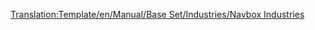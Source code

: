 <noinclude>[[Translation:Template/en/Manual/Base Set/Industries/Navbox Industries]]</noinclude><noinclude></noinclude>{{en/Navbox|navbar = off
|state = off

|name = Navbox Gazdasági épületek
|title = [[hu/Manual/Gazdasági épületek|Gazdasági épületek]]

|group1 = [[hu/Manual/Éghajlatok|Mérsékelt]]
|list1 = {{en/Nowrap begin}} [[hu/Manual/Base Set/Industries/Bank|Bank]]{{en/·w}} [[hu/Manual/Base Set/Industries/Szénbánya|Szénbánya]]{{en/·w}} [[hu/Manual/Base Set/Industries/Gyár|Gyár]]{{en/·w}} [[hu/Manual/Base Set/Industries/Farm|Farm]]{{en/·w}} [[hu/Manual/Base Set/Industries/Erdő|Erdő]]{{en/·w}} [[hu/Manual/Base Set/Industries/Vasércbánya|Vasércbánya]]{{en/·w}} [[hu/Manual/Base Set/Industries/Olajfinomító|Olajfinomító]]{{en/·w}} [[hu/Manual/Base Set/Industries/Olajfúró torony|Olajfúró torony]]{{en/·w}} [[hu/Manual/Base Set/Industries/Olajkút|Olajkút]]{{en/·w}} [[hu/Manual/Base Set/Industries/Erőmű|Erőmű]]{{en/·w}} [[hu/Manual/Base Set/Industries/Fűrésztelep|Fűrésztelep]]{{en/·w}} [[hu/Manual/Base Set/Industries/Acélöntő|Acélöntő]]{{en/Nowrap end}}

|group2 = [[hu/Manual/Éghajlatok|Szubarktikus]]
|list2 = {{en/Nowrap begin}} [[hu/Manual/Base Set/Industries/Bank|Bank]]{{en/·w}} [[hu/Manual/Base Set/Industries/Szénbánya|Szénbánya]]{{en/·w}} [[hu/Manual/Base Set/Industries/Farm|Farm]]{{en/·w}} [[hu/Manual/Base Set/Industries/Konzervgyár|Konzervgyár]]{{en/·w}} [[hu/Manual/Base Set/Industries/Erdő|Erdő]]{{en/·w}} [[hu/Manual/Base Set/Industries/Aranybánya|Aranybánya]]{{en/·w}} [[hu/Manual/Base Set/Industries/Olajfinomító|Olajfinomító]]{{en/·w}} [[hu/Manual/Base Set/Industries/Olajkút|Olajkút]]{{en/·w}} [[hu/Manual/Base Set/Industries/Papírgyár|Papírgyár]]{{en/·w}} [[hu/Manual/Base Set/Industries/Erőmű|Erőmű]]{{en/·w}} [[hu/Manual/Base Set/Industries/Nyomda|Nyomda]]{{en/Nowrap end}}

|group3 = [[hu/Manual/Éghajlatok|Szubtrópusi]]
|list3 = {{en/Nowrap begin}} [[hu/Manual/Base Set/Industries/Bank|Bank]]{{en/·w}} [[hu/Manual/Base Set/Industries/Rézércbánya|Rézércbánya]]{{en/·w}} [[hu/Manual/Base Set/Industries/Gyémántbánya|Gyémántbánya]]{{en/·w}} [[hu/Manual/Base Set/Industries/Gyár|Gyár]]{{en/·w}} [[hu/Manual/Base Set/Industries/Farm|Farm]]{{en/·w}} [[hu/Manual/Base Set/Industries/Konzervgyár|Konzervgyár]]{{en/·w}} [[hu/Manual/Base Set/Industries/Gyümölcsültetvény|Gyümölcsültetvény]]{{en/·w}} [[hu/Manual/Base Set/Industries/Favágó|Favágó]]{{en/·w}} [[hu/Manual/Base Set/Industries/Olajfinomító|Olajfinomító]]{{en/·w}} [[hu/Manual/Base Set/Industries/Olajkút|Olajkút]]{{en/·w}} [[hu/Manual/Base Set/Industries/Gumifa-ültetvény|Gumifa-ültetvény]]{{en/·w}} [[hu/Manual/Base Set/Industries/Vízforrás|Vízforrás]]{{en/·w}} [[hu/Manual/Base Set/Industries/Víztorony|Víztorony]]{{en/Nowrap end}}

|group4 = [[en/Manual/Climates]]
|list4 = {{en/Nowrap begin}}[[hu/Elemfarm|Elemfarm]]{{en/·w}} [[hu/Buborékgenerátor|Buborékgenerátor]]{{en/·w}} [[hu/Vattacukor-erdő|Vattacukor-erdő]]{{en/·w}} [[hu/Kólakút|Kólakút]]{{en/·w}} [[en/Üdítőital-gyár/Hu/Üdítőital-gyár]]{{en/·w}} [[hu/Műanyagforrás|Műanyagforrás]]{{en/·w}} [[hu/Cukorbánya|Cukorbánya]]{{en/·w}} [[hu/Cukorkagyár|Cukorkagyár]]{{en/·w}} [[hu/Tejkaramella-fejtő|Tejkaramella-fejtő]]{{en/·w}} [[hu/Játékgyár|Játékgyár]]{{en/·w}} [[hu/Játékbolt|Játékbolt]]{{en/Nowrap end}}

}}